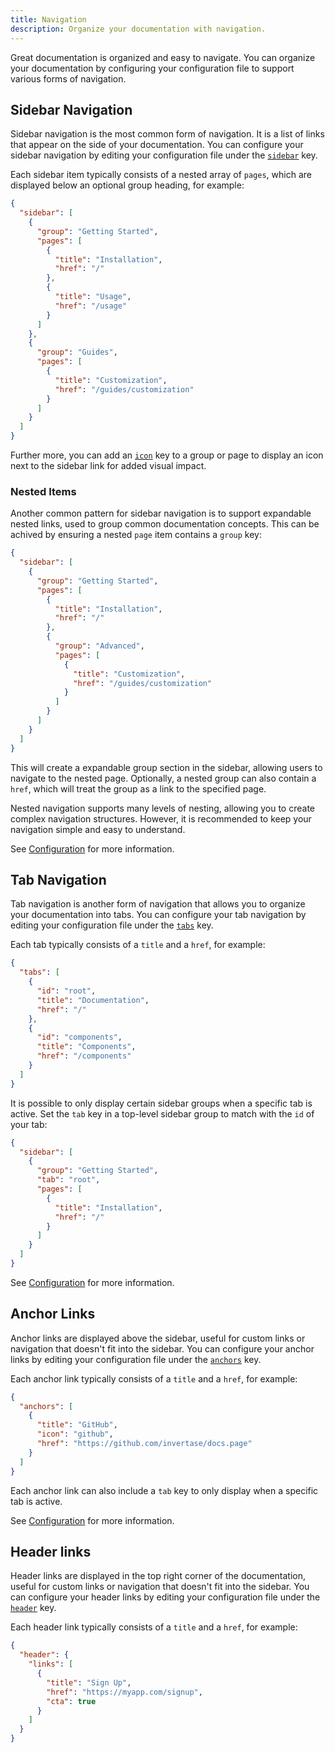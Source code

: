 ```yaml
---
title: Navigation
description: Organize your documentation with navigation.
---
```


Great documentation is organized and easy to navigate. You can organize your documentation by configuring your configuration file to support various forms of navigation.

## Sidebar Navigation

Sidebar navigation is the most common form of navigation. It is a list of links that appear on the side of your documentation. You can configure your sidebar navigation by editing your configuration file under the
[`sidebar`](/configuration#sidebar) key.

Each sidebar item typically consists of a nested array of `pages`, which are displayed below an optional group heading, for example:

```json title="docs.json"
{
  "sidebar": [
    {
      "group": "Getting Started",
      "pages": [
        {
          "title": "Installation",
          "href": "/"
        },
        {
          "title": "Usage",
          "href": "/usage"
        }
      ]
    },
    {
      "group": "Guides",
      "pages": [
        {
          "title": "Customization",
          "href": "/guides/customization"
        }
      ]
    }
  ]
}
```

Further more, you can add an [`icon`](/components/icons) key to a group or page to display an icon next to the sidebar link for added visual impact.

### Nested Items

Another common pattern for sidebar navigation is to support expandable nested links, used to group common documentation concepts.
This can be achived by ensuring a nested `page` item contains a `group` key:

```json title="docs.json"
{
  "sidebar": [
    {
      "group": "Getting Started",
      "pages": [
        {
          "title": "Installation",
          "href": "/"
        },
        {
          "group": "Advanced",
          "pages": [
            {
              "title": "Customization",
              "href": "/guides/customization"
            }
          ]
        }
      ]
    }
  ]
}
```

This will create a expandable group section in the sidebar, allowing users to navigate to the nested page.
Optionally, a nested group can also contain a `href`, which will treat the group as a link to the specified page.

Nested navigation supports many levels of nesting, allowing you to create complex navigation structures. However, 
it is recommended to keep your navigation simple and easy to understand.

See [Configuration](/configuration#sidebar) for more information.

## Tab Navigation

Tab navigation is another form of navigation that allows you to organize your documentation into tabs. You can configure your tab navigation by editing your configuration file under the
[`tabs`](/configuration#tabs) key.

Each tab typically consists of a `title` and a `href`, for example:

```json title="docs.json"
{
  "tabs": [
    {
      "id": "root",
      "title": "Documentation",
      "href": "/"
    },
    {
      "id": "components",
      "title": "Components",
      "href": "/components"
    }
  ]
}
```

It is possible to only display certain sidebar groups when a specific tab is active. Set the `tab` key in a top-level sidebar
group to match with the `id` of your tab:

```json title="docs.json"
{
  "sidebar": [
    {
      "group": "Getting Started",
      "tab": "root",
      "pages": [
        {
          "title": "Installation",
          "href": "/"
        }
      ]
    }
  ]
}
```

See [Configuration](/configuration#tabs) for more information.

## Anchor Links

Anchor links are displayed above the sidebar, useful for custom links or navigation that doesn't fit into the sidebar. You can configure your anchor links by editing your configuration file under the
[`anchors`](/configuration#anchors) key.

Each anchor link typically consists of a `title` and a `href`, for example:

```json title="docs.json"
{
  "anchors": [
    {
      "title": "GitHub",
      "icon": "github",
      "href": "https://github.com/invertase/docs.page"
    }
  ]
}
```

Each anchor link can also include a `tab` key to only display when a specific tab is active.

See [Configuration](/configuration#anchors) for more information.

## Header links

Header links are displayed in the top right corner of the documentation, useful for custom links or navigation that doesn't fit into the sidebar. You can configure your header links by editing your configuration file under the
[`header`](/configuration#header) key.

Each header link typically consists of a `title` and a `href`, for example:

```json title="docs.json"
{
  "header": {
    "links": [
      {
        "title": "Sign Up",
        "href": "https://myapp.com/signup",
        "cta": true
      }
    ]
  }
}
```